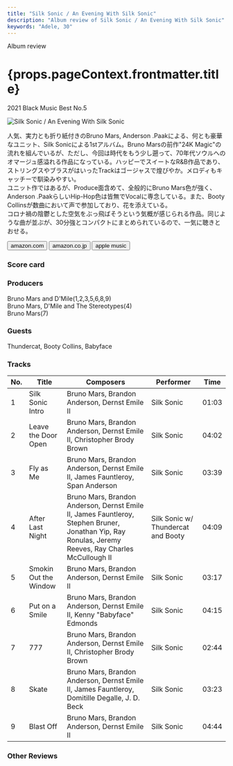 ```yaml
---
title: "Silk Sonic / An Evening With Silk Sonic"
description: "Album review of Silk Sonic / An Evening With Silk Sonic"
keywords: "Adele, 30"
---
```







<p className="largeP">Album review</p>
<h1 className="h1--no--margin">{props.pageContext.frontmatter.title}</h1>
<p className="largeP">
  <Link to="/best50/2021/">2021 Black Music Best No.5</Link>
</p>

<Row  className="image-card-group">
	<Column colMd={"3"} colLg={"4"} noGutterMdLeft="">
       <ImageCard>

![Silk Sonic / An Evening With Silk Sonic](../../images/cd/silksonic1L.jpg)

</ImageCard>
	</Column>
	<Column colMd={"4"} colLg={"8"} noGutterMdLeft="">
		<p>
			人気、実力とも折り紙付きのBruno Mars, Anderson .Paakによる、何とも豪華なユニット、Silk Sonicによる1stアルバム。Bruno Marsの前作"24K Magic"の流れを組んでいるが、ただし、今回は時代をもう少し遡って、70年代ソウルへのオマージュ感溢れる作品になっている。ハッピーでスイートなR&B作品であり、ストリングスやブラスがはいったTrackはゴージャスで煌びやか。メロディもキャッチーで馴染みやすい。
			<br/>ユニット作ではあるが、Produce面含めて、全般的にBruno Mars色が強く、Anderson .PaakらしいHip-Hop色は皆無でVocalに専念している。また、Booty Collinsが数曲において声で参加しており、花を添えている。
			<br/>コロナ禍の陰鬱とした空気をぶっ飛ばそうという気概が感じられる作品。同じような曲が並ぶが、30分強とコンパクトにまとめられているので、一気に聴きとおせる。
		</p>
		<div>
		  <Button className="button-right-mergin"  href="https://amzn.to/3FxrbtQ" kind="primary" size="small" renderIcon={ArrowUpRight24}>
  	    amazon.com
  	  </Button>
  	  <Button className="button-right-mergin"  href="https://amzn.to/3trb12O" kind="secondary" size="small" renderIcon={ArrowUpRight24}>
  	    amazon.co.jp
  	  </Button>
			<Button className="button-right-mergin"  href="https://apple.co/3quVAoo" kind="tertiary" size="small" renderIcon={ArrowUpRight24}>
  	   	apple music
  	  </Button>
			<AdvJS2/>
		</div>
	</Column>
</Row>
<Row >
	<Column colMd={"4"} colLg={"4"} noGutterMdLeft="">
		<div>
		  <h3>Score card</h3>
			<SliderJS1 value="5" />
		  <SliderJS2 value="2" />
			<SliderJS3 value="1" />
		  <SliderJS4 value="9" />
		</div>
	</Column>
	<Column colMd={"8"} colLg={"8"} noGutterMdLeft="">
		<div>
			<h3>Producers</h3>
			<p>
				Bruno Mars and D'Mile(1,2,3,5,6,8,9)
				<br/>Bruno Mars, D'Mile and The Stereotypes(4)
				<br/>Bruno Mars(7)
			</p>
			<h3>Guests</h3>
			<p>
				Thundercat, Booty Collins, Babyface
			</p>
		</div>
	</Column>
</Row>

<h3>Tracks</h3>

| No. | Title                 | Composers                                                                                                                                            | Performer                          | Time  |
| --- | --------------------- | ---------------------------------------------------------------------------------------------------------------------------------------------------- | ---------------------------------- | ----- |
| 1   | Silk Sonic Intro      | Bruno Mars, Brandon Anderson, Dernst Emile II                                                                                                        | Silk Sonic                         | 01:03 |
| 2   | Leave the Door Open   | Bruno Mars, Brandon Anderson, Dernst Emile II, Christopher Brody Brown                                                                               | Silk Sonic                         | 04:02 |
| 3   | Fly as Me             | Bruno Mars, Brandon Anderson, Dernst Emile II, James Fauntleroy, Span Anderson                                                                       | Silk Sonic                         | 03:39 |
| 4   | After Last Night      | Bruno Mars, Brandon Anderson, Dernst Emile II, James Fauntleroy, Stephen Bruner, Jonathan Yip, Ray Ronulas, Jeremy Reeves, Ray Charles McCullough II | Silk Sonic w/ Thundercat and Booty | 04:09 |
| 5   | Smokin Out the Window | Bruno Mars, Brandon Anderson, Dernst Emile II                                                                                                        | Silk Sonic                         | 03:17 |
| 6   | Put on a Smile        | Bruno Mars, Brandon Anderson, Dernst Emile II, Kenny "Babyface" Edmonds                                                                              | Silk Sonic                         | 04:15 |
| 7   | 777                   | Bruno Mars, Brandon Anderson, Dernst Emile II, Christopher Brody Brown                                                                               | Silk Sonic                         | 02:44 |
| 8   | Skate                 | Bruno Mars, Brandon Anderson, Dernst Emile II, James Fauntleroy, Domitille Degalle, J. D. Beck                                                       | Silk Sonic                         | 03:23 |
| 9   | Blast Off             | Bruno Mars, Brandon Anderson, Dernst Emile II                                                                                                        | Silk Sonic                         | 04:44 |

<h3>Other Reviews</h3>

<Row>
  <Column colMd={3} colLg={3} noGutterMdLeft>
    <Review1 />
  </Column>
</Row>

<Row>
  <Column colMd={3} colLg={3} noGutterMdLeft>
    <Review11 />
  </Column>
  <Column colMd={3} colLg={3} noGutterMdLeft>
    <Review12 />
  </Column>
	<Column colMd={3} colLg={3} noGutterMdLeft>
    <Review13 />
  </Column>
</Row>

<AdvJS3 />
